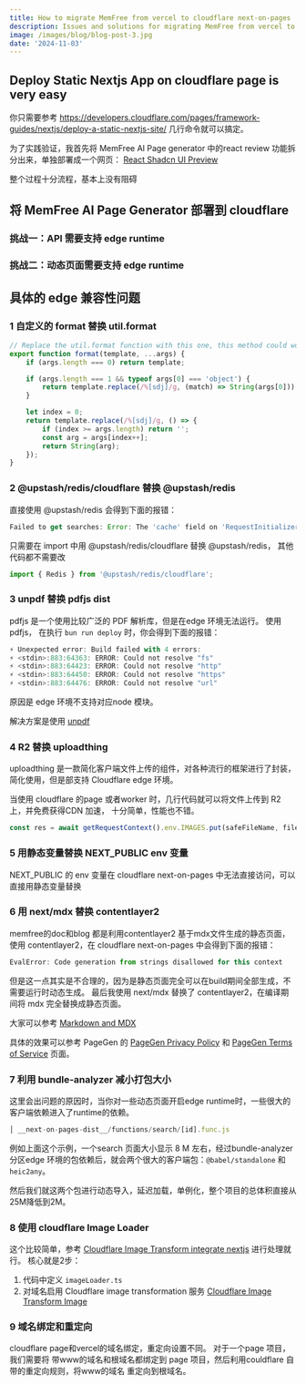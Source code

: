 ```yaml
---
title: How to migrate MemFree from vercel to cloudflare next-on-pages
description: Issues and solutions for migrating MemFree from vercel to cloudflare next-on-pages
image: /images/blog/blog-post-3.jpg
date: '2024-11-03'
---
```


## Deploy Static Nextjs App on cloudflare page is very easy

你只需要参考 https://developers.cloudflare.com/pages/framework-guides/nextjs/deploy-a-static-nextjs-site/ 几行命令就可以搞定。

为了实践验证，我首先将 MemFree AI Page generator 中的react review 功能拆分出来，单独部署成一个网页： [React Shadcn UI Preview](https://reactshadcn.com/)

整个过程十分流程，基本上没有阻碍

## 将 MemFree AI Page Generator 部署到 cloudflare

### 挑战一：API 需要支持 edge runtime

### 挑战二：动态页面需要支持 edge runtime

## 具体的 edge 兼容性问题

### 1 自定义的 format 替换 util.format

```ts
// Replace the util.format function with this one, this method could work on edge environment
export function format(template, ...args) {
    if (args.length === 0) return template;

    if (args.length === 1 && typeof args[0] === 'object') {
        return template.replace(/%[sdj]/g, (match) => String(args[0]));
    }

    let index = 0;
    return template.replace(/%[sdj]/g, () => {
        if (index >= args.length) return '';
        const arg = args[index++];
        return String(arg);
    });
}
```

### 2 @upstash/redis/cloudflare 替换 @upstash/redis

直接使用 @upstash/redis 会得到下面的报错：

```ts
Failed to get searches: Error: The 'cache' field on 'RequestInitializerDict' is not implemented
```

只需要在 import 中用 @upstash/redis/cloudflare 替换 @upstash/redis， 其他代码都不需要改

```ts
import { Redis } from '@upstash/redis/cloudflare';
```

### 3 unpdf 替换 pdfjs dist

pdfjs 是一个使用比较广泛的 PDF 解析库，但是在edge 环境无法运行。 使用 pdfjs， 在执行
`bun run deploy` 时，你会得到下面的报错：

```ts
⚡️ Unexpected error: Build failed with 4 errors:
⚡️ <stdin>:883:64363: ERROR: Could not resolve "fs"
⚡️ <stdin>:883:64423: ERROR: Could not resolve "http"
⚡️ <stdin>:883:64450: ERROR: Could not resolve "https"
⚡️ <stdin>:883:64476: ERROR: Could not resolve "url"
```

原因是 edge 环境不支持对应node 模块。

解决方案是使用 [unpdf](https://github.com/unjs/unpdf)

### 4 R2 替换 uploadthing

uploadthing 是一款简化客户端文件上传的组件，对各种流行的框架进行了封装，简化使用，但是部支持 Cloudflare edge 环境。

当使用 cloudflare 的page 或者worker 时，几行代码就可以将文件上传到 R2 上，并免费获得CDN 加速， 十分简单，性能也不错。

```ts
const res = await getRequestContext().env.IMAGES.put(safeFileName, file);
```

### 5 用静态变量替换 NEXT_PUBLIC env 变量

NEXT_PUBLIC 的 env 变量在 cloudflare next-on-pages 中无法直接访问，可以直接用静态变量替换

### 6 用 next/mdx 替换 contentlayer2

memfree的doc和blog 都是利用contentlayer2 基于mdx文件生成的静态页面， 使用 contentlayer2，在 cloudflare next-on-pages 中会得到下面的报错：

```ts
EvalError: Code generation from strings disallowed for this context
```

但是这一点其实是不合理的，因为是静态页面完全可以在build期间全部生成，不需要运行时动态生成。 最后我使用 next/mdx 替换了 contentlayer2，在编译期间将 mdx 完全替换成静态页面。

大家可以参考 [Markdown and MDX](https://nextjs.org/docs/pages/building-your-application/configuring/mdx)

具体的效果可以参考 PageGen 的 [PageGen Privacy Policy](https://pagegen.ai/privacy) 和 [PageGen Terms of Service](https://pagegen.ai/terms) 页面。

### 7 利用 bundle-analyzer 减小打包大小

这里会出问题的原因时，当你对一些动态页面开启edge runtime时，一些很大的客户端依赖进入了runtime的依赖。

```ts
│ __next-on-pages-dist__/functions/search/[id].func.js                │ esm  │ 8995.45 KiB │
```

例如上面这个示例，一个search 页面大小显示 8 M 左右，经过bundle-analyzer 分区edge 环境的包依赖后，就会两个很大的客户端包：`@babel/standalone` 和 `heic2any`。

然后我们就这两个包进行动态导入，延迟加载，单例化，整个项目的总体积直接从25M降低到2M。

### 8 使用 cloudflare Image Loader

这个比较简单，参考 [Cloudflare Image Transform integrate nextjs](https://developers.cloudflare.com/images/transform-images/integrate-with-frameworks/) 进行处理就行。 核心就是2步：

1. 代码中定义 `imageLoader.ts`
2. 对域名启用 Cloudflare image transformation 服务 [Cloudflare Image Transform Image](https://developers.cloudflare.com/images/get-started/)

### 9 域名绑定和重定向

cloudflare page和vercel的域名绑定，重定向设置不同。
对于一个page 项目，我们需要将 带www的域名和根域名都绑定到 page 项目，然后利用couldflare 自带的重定向规则，将www的域名 重定向到根域名。
